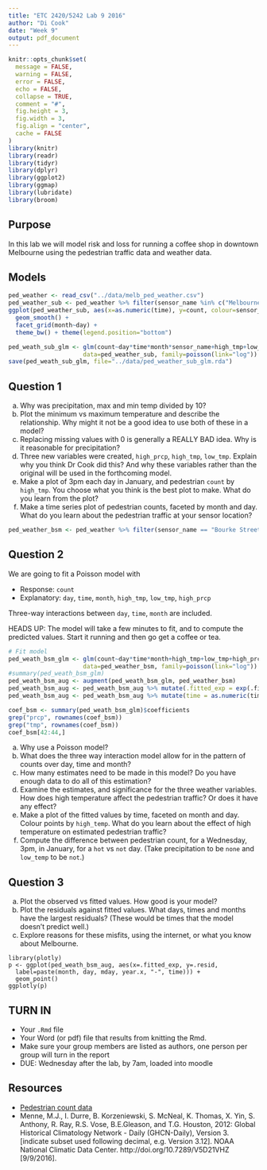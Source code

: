 ```yaml
---
title: "ETC 2420/5242 Lab 9 2016"
author: "Di Cook"
date: "Week 9"
output: pdf_document
---
```


```r
knitr::opts_chunk$set(
  message = FALSE,
  warning = FALSE,
  error = FALSE, 
  echo = FALSE, 
  collapse = TRUE,
  comment = "#",
  fig.height = 3,
  fig.width = 3,
  fig.align = "center",
  cache = FALSE
)
library(knitr)
library(readr)
library(tidyr)
library(dplyr)
library(ggplot2)
library(ggmap)
library(lubridate)
library(broom)
```

## Purpose

In this lab we will model risk and loss for running a coffee shop in downtown Melbourne using the pedestrian traffic data and weather data.

## Models

```r
ped_weather <- read_csv("../data/melb_ped_weather.csv")
ped_weather_sub <- ped_weather %>% filter(sensor_name %in% c("Melbourne Central", "Flinders Street Station Underpass"))
ggplot(ped_weather_sub, aes(x=as.numeric(time), y=count, colour=sensor_name)) + 
  geom_smooth() +
  facet_grid(month~day) + 
  theme_bw() + theme(legend.position="bottom")

ped_weath_sub_glm <- glm(count~day*time*month*sensor_name+high_tmp+low_tmp+high_prcp,
                     data=ped_weather_sub, family=poisson(link="log"))
save(ped_weath_sub_glm, file="../data/ped_weather_sub_glm.rda")
```


## Question 1

a. Why was precipitation, max and min temp divided by 10? 
b. Plot the minimum vs maximum temperature and describe the relationship. Why might it not be a good idea to use both of these in a model?
c. Replacing missing values with 0 is generally a REALLY BAD idea. Why is it reasonable for precipitation?
d. Three new variables were created, `high_prcp`, `high_tmp`, `low_tmp`. Explain why you think Dr Cook did this? And why these variables rather than the original will be used in the forthcoming model.
e. Make a plot of 3pm each day in January, and pedestrian `count` by `high_tmp`. You choose what you think is the best plot to make. What do you learn from the plot?
f. Make a time series plot of pedestrian counts, faceted by month and day. What do you learn about the pedestrian traffic at your sensor location?

```r
ped_weather_bsm <- ped_weather %>% filter(sensor_name == "Bourke Street Mall (South)")
```

## Question 2

We are going to fit a Poisson model with 

- Response: `count`
- Explanatory: `day`, `time`, `month`, `high_tmp`, `low_tmp`, `high_prcp`

Three-way interactions between `day`, `time`, `month` are included. 

HEADS UP: The model will take a few minutes to fit, and to compute the predicted values. Start it running and then go get a coffee or tea. 

```r
# Fit model
ped_weath_bsm_glm <- glm(count~day*time*month+high_tmp+low_tmp+high_prcp,
                     data=ped_weather_bsm, family=poisson(link="log"))
#summary(ped_weath_bsm_glm)
ped_weath_bsm_aug <- augment(ped_weath_bsm_glm, ped_weather_bsm)
ped_weath_bsm_aug <- ped_weath_bsm_aug %>% mutate(.fitted_exp = exp(.fitted))
ped_weath_bsm_aug <- ped_weath_bsm_aug %>% mutate(time = as.numeric(time))

coef_bsm <- summary(ped_weath_bsm_glm)$coefficients
grep("prcp", rownames(coef_bsm))
grep("tmp", rownames(coef_bsm))
coef_bsm[42:44,]
```

a. Why use a Poisson model?
b. What does the three way interaction model allow for in the pattern of counts over day, time and month?
c. How many estimates need to be made in this model? Do you have enough data to do all of this estimation?
d. Examine the estimates, and significance for the three weather variables. How does high temperature affect the pedestrian traffic? Or does it have any effect?
e. Make a plot of the fitted values by time, faceted on month and day. Colour points by `high_temp`. What do you learn about the effect of high temperature on estimated pedestrian traffic?
f. Compute the difference between pedestrian count, for a Wednesday, 3pm, in January, for a `hot` vs `not` day. (Take precipitation to be `none` and `low_temp` to be `not`.)

## Question 3

a. Plot the observed vs fitted values. How good is your model?
b. Plot the residuals against fitted values. What days, times and months have the largest residuals? (These would be times that the model doesn't predict well.)
c. Explore reasons for these misfits, using the internet, or what you know about Melbourne.

```
library(plotly)
p <- ggplot(ped_weath_bsm_aug, aes(x=.fitted_exp, y=.resid, 
  label=paste(month, day, mday, year.x, "-", time))) + 
  geom_point()
ggplotly(p)
```

## TURN IN 

- Your `.Rmd` file
- Your Word (or pdf) file that results from knitting the Rmd.
- Make sure your group members are listed as authors, one person per group will turn in the report
- DUE: Wednesday after the lab, by 7am, loaded into moodle

## Resources

- [Pedestrian count data](https://data.melbourne.vic.gov.au/Transport-Movement/Pedestrian-Sensor-Locations/ygaw-6rzq)
- Menne, M.J., I. Durre, B. Korzeniewski, S. McNeal, K. Thomas, X. Yin, S. Anthony, R. Ray, R.S. Vose, B.E.Gleason, and T.G. Houston, 2012: Global Historical Climatology Network - Daily (GHCN-Daily), Version 3. [indicate subset used following decimal, 
e.g. Version 3.12]. NOAA National Climatic Data Center. http://doi.org/10.7289/V5D21VHZ [9/9/2016].





